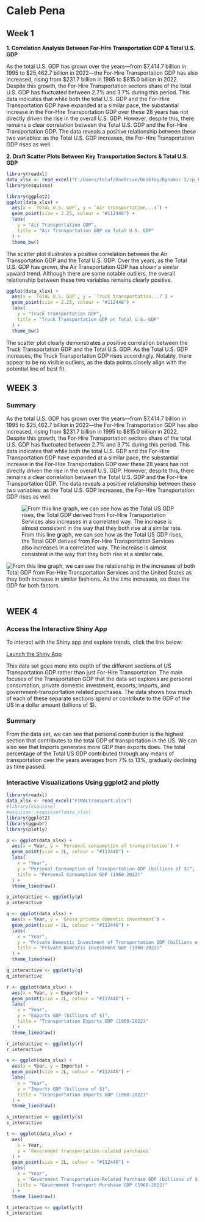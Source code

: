 # Caleb Pena

## Week 1

**1. Correlation Analysis Between For-Hire Transportation GDP & Total U.S. GDP**

As the total U.S. GDP has grown over the years—from \$7,414.7 billion in 1995 to \$25,462.7 billion in 2022—the For-Hire Transportation GDP has also increased, rising from \$231.7 billion in 1995 to \$815.0 billion in 2022. Despite this growth, the For-Hire Transportation sectors share of the total U.S. GDP has fluctuated between 2.7% and 3.7% during this period. This data indicates that while both the total U.S. GDP and the For-Hire Transportation GDP have expanded at a similar pace, the substantial increase in the For-Hire Transportation GDP over these 28 years has not directly driven the rise in the overall U.S. GDP. However, despite this, there remains a clear correlation between the Total U.S. GDP and the For-Hire Transportation GDP. The data reveals a positive relationship between these two variables: as the Total U.S. GDP increases, the For-Hire Transportation GDP rises as well.

**2. Draft Scatter Plots Between Key Transportation Sectors & Total U.S. GDP**

```r
library(readxl)
data_xlsx <- read_excel("C:/Users/toluf/OneDrive/Desktop/Dynamic 2/cp_Finalmain/finalpro.xlsx", sheet = "Sheet2")
library(esquisse)

```

```r
library(ggplot2)
ggplot(data_xlsx) +
  aes(x = `TOTAL U.S. GDP`, y = `Air transportation...4`) +
  geom_point(size = 2.25, colour = "#112446") +
  labs(
    y = "Air Transportation GDP",
    title = "Air Transportation GDP on Total U.S. GDP"
  ) +
  theme_bw()

```

The scatter plot illustrates a positive correlation between the Air Transportation GDP and the Total U.S. GDP. Over the years, as the Total U.S. GDP has grown, the Air Transportation GDP has shown a similar upward trend. Although there are some notable outliers, the overall relationship between these two variables remains clearly positive.

```r
ggplot(data_xlsx) +
  aes(x = `TOTAL U.S. GDP`, y = `Truck transportation...7`) +
  geom_point(size = 2.25, colour = "#112446") +
  labs(
    y = "Truck Transportation GDP",
    title = "Truck Transportation GDP on Total U.S. GDP"
  ) +
  theme_bw()

```

The scatter plot clearly demonstrates a positive correlation between the Truck Transportation GDP and the Total U.S. GDP. As the Total U.S. GDP increases, the Truck Transportation GDP rises accordingly. Notably, there appear to be no visible outliers, as the data points closely align with the potential line of best fit.

## WEEK 3

### Summary

As the total U.S. GDP has grown over the years—from \$7,414.7 billion in 1995 to \$25,462.7 billion in 2022—the For-Hire Transportation GDP has also increased, rising from \$231.7 billion in 1995 to \$815.0 billion in 2022. Despite this growth, the For-Hire Transportation sectors share of the total U.S. GDP has fluctuated between 2.7% and 3.7% during this period. This data indicates that while both the total U.S. GDP and the For-Hire Transportation GDP have expanded at a similar pace, the substantial increase in the For-Hire Transportation GDP over these 28 years has not directly driven the rise in the overall U.S. GDP. However, despite this, there remains a clear correlation between the Total U.S. GDP and the For-Hire Transportation GDP. The data reveals a positive relationship between these two variables: as the Total U.S. GDP increases, the For-Hire Transportation GDP rises as well.

![From this line graph, we can see how as the Total US GDP rises, the Total GDP derived from For-Hire Transportation Services also increases in a correlated way. The increase is almost consistent in the way that they both rise at a similar rate.](1.png)

![From this line graph, we can see the relationship in the increases of both Total GDP from For-Hire Transportation Services and the United States as they both increase in similar fashions. As the time increases, so does the GDP for both factors.](2.png)\`

## WEEK 4 

### Access the Interactive Shiny App

To interact with the Shiny app and explore trends, click the link below:

[Launch the Shiny App](https://abigailtako.shinyapps.io/ShinyApp-Caleb/)


This data set goes more into depth of the different sections of US Transportation GDP rather than just For-Hire Transportation. The main focuses of the Transportation GDP that the data set explores are personal consumption, private domestic investment, exports, imports, and government-transportation related purchases. The data shows how much of each of these separate sections spend or contribute to the GDP of the US in a dollar amount (billions of $).

### Summary

From the data set, we can see that personal contribution is the highest section that contributes to the total GDP of transportation in the US. We can also see that Imports generates more GDP than exports does. The total percentage of the Total US GDP contributed through any means of transportation over the years averages from 7% to 13%, gradually declining as time passed. 

### Interactive Visualizations Using ggplot2 and plotly

```r
library(readxl)
data_xlsx <- read_excel("FINALTransport.xlsx")
#library(esquisse)
#esquisse::esquisser(data_xlsx)
library(ggplot2)
library(ggpubr)
library(plotly)
```

```r
p <- ggplot(data_xlsx) +
  aes(x = Year, y = `Personal consumption of transportation`) +
  geom_point(size = 2L, colour = "#112446") +
  labs(
    x = "Year",
    y = "Personal Consumption of Transportation GDP (billions of $)",
    title = "Personal Consumption GDP (1960-2022)"
  ) +
  theme_linedraw()

p_interactive <- ggplotly(p)
p_interactive
```

```r
q <- ggplot(data_xlsx) +
  aes(x = Year, y = `Gross private domestic investment`) +
  geom_point(size = 2L, colour = "#112446") +
  labs(
    x = "Year",
    y = "Private Domestic Investment of Transportation GDP (billions of $)",
    title = "Private Domestic Investment GDP (1960-2022)"
  ) +
  theme_linedraw()

q_interactive <- ggplotly(q)
q_interactive
```

```r
r <- ggplot(data_xlsx) +
  aes(x = Year, y = Exports) +
  geom_point(size = 2L, colour = "#112446") +
  labs(
    x = "Year",
    y = "Exports GDP (billions of $)",
    title = "Transportation Exports GDP (1960-2022)"
  ) +
  theme_linedraw()

r_interactive <- ggplotly(r)
r_interactive
```

```r
s <- ggplot(data_xlsx) +
  aes(x = Year, y = Imports) +
  geom_point(size = 2L, colour = "#112446") +
  labs(
    x = "Year",
    y = "Imports GDP (billions of $)",
    title = "Transportation Imports GDP (1960-2022)"
  ) +
  theme_linedraw()

s_interactive <- ggplotly(s)
s_interactive
```

```r
t <- ggplot(data_xlsx) +
  aes(
    x = Year,
    y = `Government transportation-related purchases`
  ) +
  geom_point(size = 2L, colour = "#112446") +
  labs(
    x = "Year",
    y = "Government Transportation-Related Purchase GDP (billions of $)",
    title = "Government Transport Purchase GDP (1960-2022)"
  ) +
  theme_linedraw()

t_interactive <- ggplotly(t)
t_interactive
```
